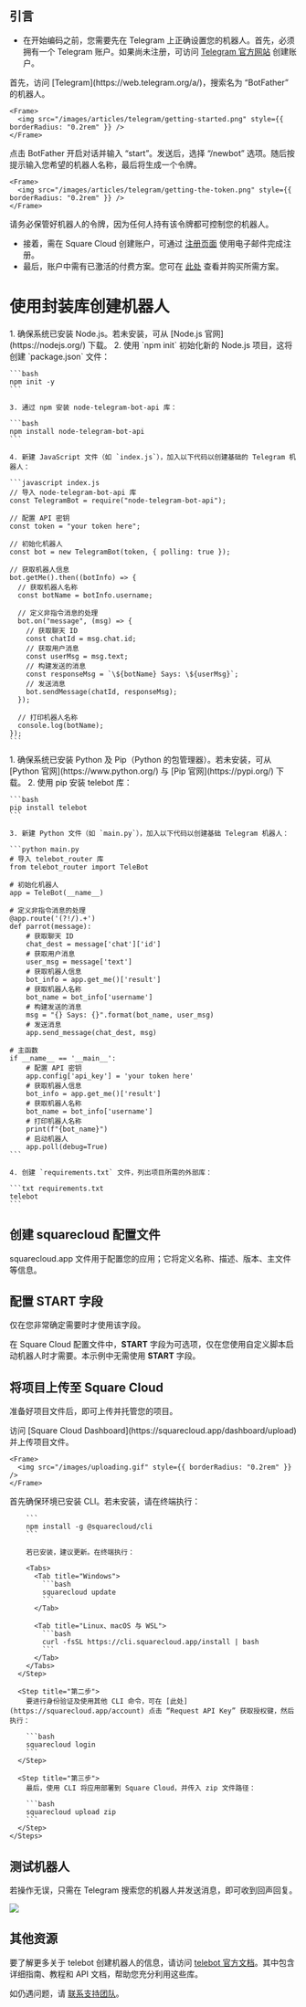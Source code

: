 ## 引言

* 在开始编码之前，您需要先在 Telegram 上正确设置您的机器人。首先，必须拥有一个 Telegram 账户。如果尚未注册，可访问 [Telegram 官方网站](https://telegram.org/) 创建账户。

<AccordionGroup>
  <Accordion title="入门" icon="rocket" iconType="solid">
    首先，访问 [Telegram](https://web.telegram.org/a/)，搜索名为 “BotFather” 的机器人。

    <Frame>
      <img src="/images/articles/telegram/getting-started.png" style={{ borderRadius: "0.2rem" }} />
    </Frame>
  </Accordion>

  <Accordion title="获取令牌" icon="key" iconType="solid">
    点击 BotFather 开启对话并输入 “start”。发送后，选择 “/newbot” 选项。随后按提示输入您希望的机器人名称，最后将生成一个令牌。

    <Frame>
      <img src="/images/articles/telegram/getting-the-token.png" style={{ borderRadius: "0.2rem" }} />
    </Frame>
  </Accordion>
</AccordionGroup>

<Warning>请务必保管好机器人的令牌，因为任何人持有该令牌都可控制您的机器人。</Warning>

* 接着，需在 Square Cloud 创建账户，可通过 [注册页面](https://squarecloud.app/signup) 使用电子邮件完成注册。
* 最后，账户中需有已激活的付费方案。您可在 [此处](https://squarecloud.app/plans) 查看并购买所需方案。

# 使用封装库创建机器人

<Tabs>
  <Tab title="node-telegram-bot-api">
    1. 确保系统已安装 Node.js。若未安装，可从 [Node.js 官网](https://nodejs.org/) 下载。
    2. 使用 `npm init` 初始化新的 Node.js 项目，这将创建 `package.json` 文件：

    ```bash
    npm init -y
    ```

    3. 通过 npm 安装 node-telegram-bot-api 库：

    ```bash
    npm install node-telegram-bot-api
    ```

    4. 新建 JavaScript 文件（如 `index.js`），加入以下代码以创建基础的 Telegram 机器人：

    ```javascript index.js
    // 导入 node-telegram-bot-api 库
    const TelegramBot = require("node-telegram-bot-api");

    // 配置 API 密钥
    const token = "your token here";

    // 初始化机器人
    const bot = new TelegramBot(token, { polling: true });

    // 获取机器人信息
    bot.getMe().then((botInfo) => {
      // 获取机器人名称
      const botName = botInfo.username;

      // 定义非指令消息的处理
      bot.on("message", (msg) => {
        // 获取聊天 ID
        const chatId = msg.chat.id;
        // 获取用户消息
        const userMsg = msg.text;
        // 构建发送的消息
        const responseMsg = `\${botName} Says: \${userMsg}`;
        // 发送消息
        bot.sendMessage(chatId, responseMsg);
      });

      // 打印机器人名称
      console.log(botName);
    });
    ```
  </Tab>

  <Tab title="telebot">
    1. 确保系统已安装 Python 及 Pip（Python 的包管理器）。若未安装，可从 [Python 官网](https://www.python.org/) 与 [Pip 官网](https://pypi.org/) 下载。
    2. 使用 pip 安装 telebot 库：

    ```bash
    pip install telebot
    ```

    3. 新建 Python 文件（如 `main.py`），加入以下代码以创建基础 Telegram 机器人：

    ```python main.py
    # 导入 telebot_router 库
    from telebot_router import TeleBot

    # 初始化机器人
    app = TeleBot(__name__)

    # 定义非指令消息的处理
    @app.route('(?!/).+')
    def parrot(message):
        # 获取聊天 ID
        chat_dest = message['chat']['id']
        # 获取用户消息
        user_msg = message['text']
        # 获取机器人信息
        bot_info = app.get_me()['result']
        # 获取机器人名称
        bot_name = bot_info['username']
        # 构建发送的消息
        msg = "{} Says: {}".format(bot_name, user_msg)
        # 发送消息
        app.send_message(chat_dest, msg)
        
    # 主函数
    if __name__ == '__main__':
        # 配置 API 密钥
        app.config['api_key'] = 'your token here'
        # 获取机器人信息
        bot_info = app.get_me()['result']
        # 获取机器人名称
        bot_name = bot_info['username']
        # 打印机器人名称
        print(f"{bot_name}") 
        # 启动机器人
        app.poll(debug=True)
    ```

    4. 创建 `requirements.txt` 文件，列出项目所需的外部库：

    ```txt requirements.txt
    telebot
    ```
  </Tab>
</Tabs>

## 创建 squarecloud 配置文件

<Card title="了解：如何创建 Square Cloud 配置文件。" icon="link" href="https://docs.squarecloud.app/getting-started/config-file">
  squarecloud.app 文件用于配置您的应用；它将定义名称、描述、版本、主文件等信息。
</Card>

## 配置 START 字段

<Warning>仅在您非常确定需要时才使用该字段。</Warning>

在 Square Cloud 配置文件中，**START** 字段为可选项，仅在您使用自定义脚本启动机器人时才需要。本示例中无需使用 **START** 字段。

## 将项目上传至 Square Cloud

准备好项目文件后，即可上传并托管您的项目。

<Tabs>
  <Tab title="Dashboard 上传">
    访问 [Square Cloud Dashboard](https://squarecloud.app/dashboard/upload) 并上传项目文件。

    <Frame>
      <img src="/images/uploading.gif" style={{ borderRadius: "0.2rem" }} />
    </Frame>
  </Tab>

  <Tab title="CLI 上传">
    <Steps>
      <Step title="第一步">
        首先确保环境已安装 CLI。若未安装，请在终端执行：

        ```
        npm install -g @squarecloud/cli
        ```

        若已安装，建议更新。在终端执行：

        <Tabs>
          <Tab title="Windows">
            ```bash
            squarecloud update
            ```
          </Tab>

          <Tab title="Linux、macOS 与 WSL">
            ```bash
            curl -fsSL https://cli.squarecloud.app/install | bash
            ```
          </Tab>
        </Tabs>
      </Step>

      <Step title="第二步">
        要进行身份验证及使用其他 CLI 命令，可在 [此处](https://squarecloud.app/account) 点击 “Request API Key” 获取授权键，然后执行：

        ```bash
        squarecloud login
        ```
      </Step>

      <Step title="第三步">
        最后，使用 CLI 将应用部署到 Square Cloud，并传入 zip 文件路径：

        ```bash
        squarecloud upload zip
        ```
      </Step>
    </Steps>
  </Tab>
</Tabs>

## 测试机器人

若操作无误，只需在 Telegram 搜索您的机器人并发送消息，即可收到回声回复。

<Frame>
  <img src="/images/articles/telegram/testing-bot.png" style={{ borderRadius: "0.2rem" }} />
</Frame>

## 其他资源

要了解更多关于 telebot 创建机器人的信息，请访问 [telebot 官方文档](https://pypi.org/project/telebot/)。其中包含详细指南、教程和 API 文档，帮助您充分利用这些库。

如仍遇问题，请 [联系支持团队](/company/support)。
